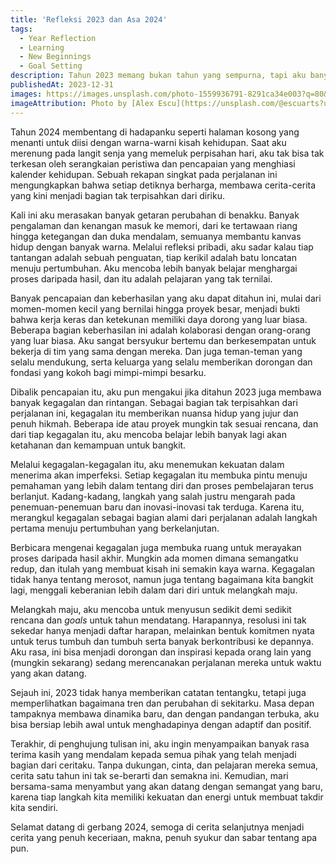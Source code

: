 ```yaml
---
title: 'Refleksi 2023 dan Asa 2024'
tags:
  - Year Reflection
  - Learning
  - New Beginnings
  - Goal Setting
description: Tahun 2023 memang bukan tahun yang sempurna, tapi aku banyak belajar ditahun ini.
publishedAt: 2023-12-31
images: https://images.unsplash.com/photo-1559936791-8291ca34e003?q=80&w=3270&auto=format&fit=crop&ixlib=rb-4.0.3&ixid=M3wxMjA3fDB8MHxwaG90by1wYWdlfHx8fGVufDB8fHx8fA%3D%3D
imageAttribution: Photo by [Alex Escu](https://unsplash.com/@escuarts?utm_content=creditCopyText&utm_medium=referral&utm_source=unsplash) on [Unsplash](https://unsplash.com/photos/selective-focus-photography-of-vehicle-side-mirror-6PquRXeIrEY?utm_content=creditCopyText&utm_medium=referral&utm_source=unsplash)
---
```


Tahun 2024 membentang di hadapanku seperti halaman kosong yang menanti untuk diisi dengan warna-warni kisah kehidupan. Saat aku merenung pada langit senja yang memeluk perpisahan hari, aku tak bisa tak terkesan oleh serangkaian peristiwa dan pencapaian yang menghiasi kalender kehidupan. Sebuah rekapan singkat pada perjalanan ini mengungkapkan bahwa setiap detiknya berharga, membawa cerita-cerita yang kini menjadi bagian tak terpisahkan dari diriku.

Kali ini aku merasakan banyak getaran perubahan di benakku. Banyak pengalaman dan kenangan masuk ke memori, dari ke tertawaan riang hingga ketegangan dan duka mendalam, semuanya membantu kanvas hidup dengan banyak warna. Melalui refleksi pribadi, aku sadar kalau tiap tantangan adalah sebuah penguatan, tiap kerikil adalah batu loncatan menuju pertumbuhan. Aku mencoba lebih banyak belajar menghargai proses daripada hasil, dan itu adalah pelajaran yang tak ternilai.

Banyak pencapaian dan keberhasilan yang aku dapat ditahun ini, mulai dari momen-momen kecil yang bernilai hingga proyek besar, menjadi bukti bahwa kerja keras dan ketekunan memiliki daya dorong yang luar biasa. Beberapa bagian keberhasilan ini adalah kolaborasi dengan orang-orang yang luar biasa. Aku sangat bersyukur bertemu dan berkesempatan untuk bekerja di tim yang sama dengan mereka. Dan juga teman-teman yang selalu mendukung, serta keluarga yang selalu memberikan dorongan dan fondasi yang kokoh bagi mimpi-mimpi besarku.

Dibalik pencapaian itu, aku pun mengakui jika ditahun 2023 juga membawa banyak kegagalan dan rintangan. Sebagai bagian tak terpisahkan dari perjalanan ini, kegagalan itu memberikan nuansa hidup yang jujur dan penuh hikmah. Beberapa ide atau proyek mungkin tak sesuai rencana, dan dari tiap kegagalan itu, aku mencoba belajar lebih banyak lagi akan ketahanan dan kemampuan untuk bangkit.

Melalui kegagalan-kegagalan itu, aku menemukan kekuatan dalam menerima akan imperfeksi. Setiap kegagalan itu membuka pintu menuju pemahaman yang lebih dalam tentang diri dan proses pembelajaran terus berlanjut. Kadang-kadang, langkah yang salah justru mengarah pada penemuan-penemuan baru dan inovasi-inovasi tak terduga. Karena itu, merangkul kegagalan sebagai bagian alami dari perjalanan adalah langkah pertama menuju pertumbuhan yang berkelanjutan.

Berbicara mengenai kegagalan juga membuka ruang untuk merayakan proses daripada hasil akhir. Mungkin ada momen dimana semangatku redup, dan itulah yang membuat kisah ini semakin kaya warna. Kegagalan tidak hanya tentang merosot, namun juga tentang bagaimana kita bangkit lagi, menggali keberanian lebih dalam dari diri untuk melangkah maju.

Melangkah maju, aku mencoba untuk menyusun sedikit demi sedikit rencana dan _goals_ untuk tahun mendatang. Harapannya, resolusi ini tak sekedar hanya menjadi daftar harapan, melainkan bentuk komitmen nyata untuk terus tumbuh dan tumbuh serta banyak berkontribusi ke depannya. Aku rasa, ini bisa menjadi dorongan dan inspirasi kepada orang lain yang (mungkin sekarang) sedang merencanakan perjalanan mereka untuk waktu yang akan datang.

Sejauh ini, 2023 tidak hanya memberikan catatan tentangku, tetapi juga memperlihatkan bagaimana tren dan perubahan di sekitarku. Masa depan tampaknya membawa dinamika baru, dan dengan pandangan terbuka, aku bisa bersiap lebih awal untuk menghadapinya dengan adaptif dan positif.

Terakhir, di penghujung tulisan ini, aku ingin menyampaikan banyak rasa terima kasih yang mendalam kepada semua pihak yang telah menjadi bagian dari ceritaku. Tanpa dukungan, cinta, dan pelajaran mereka semua, cerita satu tahun ini tak se-berarti dan semakna ini. Kemudian, mari bersama-sama menyambut yang akan datang dengan semangat yang baru, karena tiap langkah kita memiliki kekuatan dan energi untuk membuat takdir kita sendiri.

Selamat datang di gerbang 2024, semoga di cerita selanjutnya menjadi cerita yang penuh keceriaan, makna, penuh syukur dan sabar tentang apa pun.
